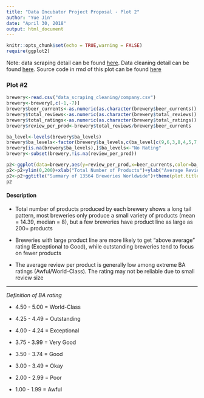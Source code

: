 ```yaml
---
title: "Data Incubator Project Proposal - Plot 2"
author: "Yue Jin"
date: "April 30, 2018"
output: html_document
---
```


```r
knitr::opts_chunk$set(echo = TRUE,warning = FALSE)
require(ggplot2)
```

Note: data scraping detail can be found [here](https://github.com/yjin910517/data_incubator/blob/master/data_scraping_cleaning/data_scraping.html). Data cleaning detail can be found [here](https://github.com/yjin910517/data_incubator/blob/master/data_scraping_cleaning/style_data_cleaning.R). Source code in rmd of this plot can be found [here](https://github.com/yjin910517/data_incubator/blob/master/plot2.Rmd)

### Plot #2
```r
brewery<-read.csv("data_scraping_cleaning/company.csv")
brewery<-brewery[,c(-1,-7)]
brewery$beer_currents<-as.numeric(as.character(brewery$beer_currents))
brewery$total_reviews<-as.numeric(as.character(brewery$total_reviews))
brewery$total_ratings<-as.numeric(as.character(brewery$total_ratings))
brewery$review_per_prod<-brewery$total_reviews/brewery$beer_currents

ba_level<-levels(brewery$ba_levels)
brewery$ba_levels<-factor(brewery$ba_levels,c(ba_level[c(9,6,3,8,4,5,7,2)],"No Rating"))
brewery[is.na(brewery$ba_levels),]$ba_levels<-"No Rating"
brewery<-subset(brewery,!is.na(review_per_prod))

p2<-ggplot(data=brewery,aes(y=review_per_prod,x=beer_currents,color=ba_levels))+geom_point(alpha=0.5)+facet_wrap(~ba_levels)
p2<-p2+ylim(0,200)+xlab("Total Number of Products")+ylab("Average Reviews per Product")+labs(color="BA Rating")
p2<-p2+ggtitle("Summary of 13564 Breweries Worldwide")+theme(plot.title = element_text(hjust = 0.5))
p2
```

#### Description

- Total number of products produced by each brewery shows a long tail pattern, most breweries only produce a small variety of products (mean = 14.39, median = 8), but a few breweries have product line as large as 200+ products

- Breweries with large product line are more likely to get "above average" rating (Exceptional to Good), while outstanding breweries tend to focus on fewer products

- The average review per product is generally low among extreme BA ratings (Awful/World-Class). The rating may not be reliable due to small review size


-----------------
*Definition of BA rating*

- 4.50 - 5.00 = World-Class

- 4.25 - 4.49 = Outstanding

- 4.00 - 4.24 = Exceptional

- 3.75 - 3.99 = Very Good

- 3.50 - 3.74 = Good

- 3.00 - 3.49 = Okay

- 2.00 - 2.99 = Poor

- 1.00 - 1.99 = Awful

